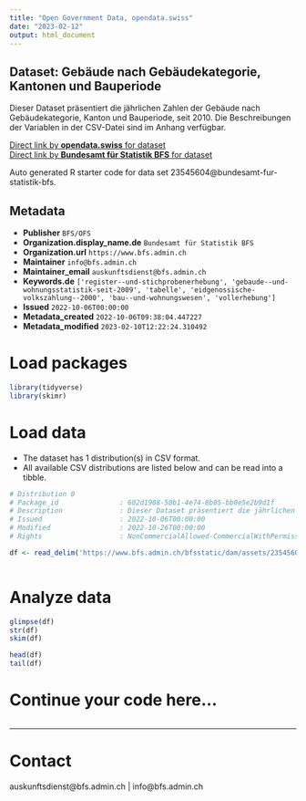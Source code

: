 ```yaml
---
title: "Open Government Data, opendata.swiss"
date: "2023-02-12"
output: html_document
---
```


## Dataset: Gebäude nach Gebäudekategorie, Kantonen und Bauperiode

Dieser Dataset präsentiert die jährlichen Zahlen der Gebäude nach Gebäudekategorie, Kanton und Bauperiode, seit 2010. Die Beschreibungen der Variablen in der CSV-Datei sind im Anhang verfügbar.

[Direct link by **opendata.swiss** for dataset](https://opendata.swiss/de/dataset/gebaude-nach-gebaudekategorie-kantonen-und-bauperiode6)<br>
[Direct link by **Bundesamt für Statistik BFS** for dataset](https://www.bfs.admin.ch/asset/de/ts-x-09.02.01.03)

Auto generated R starter code for data set 23545604@bundesamt-fur-statistik-bfs.

## Metadata

- **Publisher** `BFS/OFS`
- **Organization.display_name.de** `Bundesamt für Statistik BFS`
- **Organization.url** `https://www.bfs.admin.ch`
- **Maintainer** `info@bfs.admin.ch`
- **Maintainer_email** `auskunftsdienst@bfs.admin.ch`
- **Keywords.de** `['register--und-stichprobenerhebung', 'gebaude--und-wohnungsstatistik-seit-2009', 'tabelle', 'eidgenossische-volkszahlung--2000', 'bau--und-wohnungswesen', 'vollerhebung']`
- **Issued** `2022-10-06T00:00:00`
- **Metadata_created** `2022-10-06T09:38:04.447227`
- **Metadata_modified** `2023-02-10T12:22:24.310492`


# Load packages

```r

library(tidyverse)
library(skimr)

```

# Load data

-   The dataset has 1 distribution(s) in CSV format.
-   All available CSV distributions are listed below and can be read into a tibble.

```r

# Distribution 0
# Package_id               : 602d1908-50b1-4e74-8b05-bb0e5e2b9d1f
# Description              : Dieser Dataset präsentiert die jährlichen Zahlen der Gebäude nach Gebäudekategorie, Kanton und Bauperiode, seit 2010. Die Beschreibungen der Variablen in der CSV-Datei sind im Anhang verfügbar.
# Issued                   : 2022-10-06T00:00:00
# Modified                 : 2022-10-26T00:00:00
# Rights                   : NonCommercialAllowed-CommercialWithPermission-ReferenceRequired

df <- read_delim('https://www.bfs.admin.ch/bfsstatic/dam/assets/23545606/master')



```

# Analyze data

```r

glimpse(df)
str(df)
skim(df)

head(df)
tail(df)

```

# Continue your code here...

```r

```

------------------------------------------------------------------------

# Contact

auskunftsdienst@bfs.admin.ch | info@bfs.admin.ch
